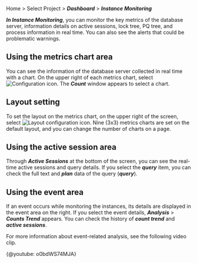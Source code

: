 Home > Select Project > **_Dashboard_** > **_Instance Monitoring_**

<ProdImg img="db-instance-monitoring.png" desc="Instance Monitoring" />

**_In Instance Monitoring_**, you can monitor the key metrics of the database server, information details on active sessions, lock tree, PQ tree, and process information in real time. You can also see the alerts that could be problematic warnings.

## Using the metrics chart area

You can see the information of the database server collected in real time with a chart. On the upper right of each metrics chart, select ![Configuration icon](/img/ico-setting.svg). The **_Count_** window appears to select a chart.

<ImgLang img='db-select-count.png' desc='Count window' />

## Layout setting

To set the layout on the metrics chart, on the upper right of the screen, select ![Layout configuration icon](/img/ico-layout-set.svg). Nine (3x3) metrics charts are set on the default layout, and you can change the number of charts on a page.

<ImgLang img="db-layout-set.png" desc="Layout setting" />

## Using the active session area

Through **_Active Sessions_** at the bottom of the screen, you can see the real-time active sessions and query details. If you select the **_query_** item, you can check the full text and **_plan_** data of the query (**_query_**).

## Using the event area

If an event occurs while monitoring the instances, its details are displayed in the event area on the right. If you select the event details, **_Analysis_** > **_Counts Trend_** appears. You can check the history of **_count trend_** and **_active sessions_**.

For more information about event-related analysis, see the following video clip.

{@youtube: o0bdWS74MJA}
